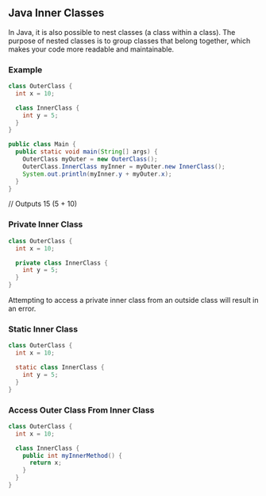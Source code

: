 ## Java Inner Classes

In Java, it is also possible to nest classes (a class within a class). The purpose of nested classes is to group classes that belong together, which makes your code more readable and maintainable.

### Example

```java
class OuterClass {
  int x = 10;

  class InnerClass {
    int y = 5;
  }
}

public class Main {
  public static void main(String[] args) {
    OuterClass myOuter = new OuterClass();
    OuterClass.InnerClass myInner = myOuter.new InnerClass();
    System.out.println(myInner.y + myOuter.x);
  }
}
```

// Outputs 15 (5 + 10)

### Private Inner Class

```java
class OuterClass {
  int x = 10;

  private class InnerClass {
    int y = 5;
  }
}
```

Attempting to access a private inner class from an outside class will result in an error.

### Static Inner Class

```java
class OuterClass {
  int x = 10;

  static class InnerClass {
    int y = 5;
  }
}
```

### Access Outer Class From Inner Class

```java
class OuterClass {
  int x = 10;

  class InnerClass {
    public int myInnerMethod() {
      return x;
    }
  }
}
```